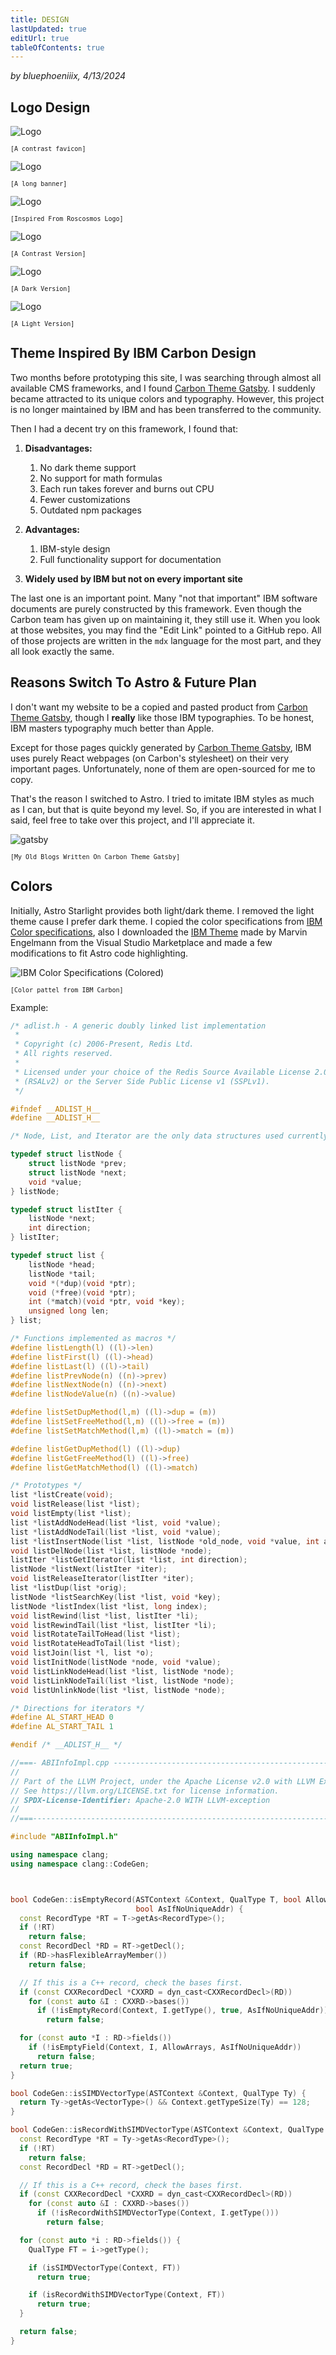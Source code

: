 ```yaml
---
title: DESIGN
lastUpdated: true
editUrl: true
tableOfContents: true
---
```


_by bluephoeniiix, 4/13/2024_

## Logo Design

![Logo](/favicon.png)
<p style="font-size: 10px; font-family: 'IBM Plex Mono', monospace; font-weight: 400;">[A contrast favicon]</p>

![Logo](/blfnx_banner.png)
<p style="font-size: 10px; font-family: 'IBM Plex Mono', monospace; font-weight: 400;">[A long banner]</p>

![Logo](/new_logo.png)
<p style="font-size: 10px; font-family: 'IBM Plex Mono', monospace; font-weight: 400;">[Inspired From Roscosmos Logo]</p>

![Logo](/blfnx_contrast.png)
<p style="font-size: 10px; font-family: 'IBM Plex Mono', monospace; font-weight: 400;">[A Contrast Version]</p>

![Logo](/blfnx_dark.png)
<p style="font-size: 10px; font-family: 'IBM Plex Mono', monospace; font-weight: 400;">[A Dark Version]</p>

![Logo](/blfnx_light.png)
<p style="font-size: 10px; font-family: 'IBM Plex Mono', monospace; font-weight: 400;">[A Light Version]</p>

## Theme Inspired By IBM Carbon Design

Two months before prototyping this site, I was searching through almost all available CMS frameworks, and I found [Carbon Theme Gatsby](https://gatsby.carbondesignsystem.com/). I suddenly became attracted to its unique colors and typography. However, this project is no longer maintained by IBM and has been transferred to the community.

Then I had a decent try on this framework, I found that:

1. **Disadvantages:**
   1. No dark theme support
   2. No support for math formulas
   3. Each run takes forever and burns out CPU
   4. Fewer customizations
   5. Outdated npm packages

2. **Advantages:**
   1. IBM-style design
   2. Full functionality support for documentation

3. **Widely used by IBM but not on every important site**

The last one is an important point. Many "not that important" IBM software documents are purely constructed by this framework. Even though the Carbon team has given up on maintaining it, they still use it. When you look at those websites, you may find the "Edit Link" pointed to a GitHub repo. All of those projects are written in the `mdx` language for the most part, and they all look exactly the same.


## Reasons Switch To Astro & Future Plan

I don't want my website to be a copied and pasted product from [Carbon Theme Gatsby](https://gatsby.carbondesignsystem.com/), though I **really** like those IBM typographies. To be honest, IBM masters typography much better than Apple.

Except for those pages quickly generated by [Carbon Theme Gatsby](https://gatsby.carbondesignsystem.com/), IBM uses purely React webpages (on Carbon's stylesheet) on their very important pages. Unfortunately, none of them are open-sourced for me to copy.

That's the reason I switched to Astro. I tried to imitate IBM styles as much as I can, but that is quite beyond my level. So, if you are interested in what I said, feel free to take over this project, and I'll appreciate it.


![gatsby](/gatsby.png)
<p style="font-size: 10px; font-family: 'IBM Plex Mono', monospace; font-weight: 400;">[My Old Blogs Written On Carbon Theme Gatsby]</p>

## Colors 

Initially, Astro Starlight provides both light/dark theme. I removed the light theme cause I prefer dark theme. I copied the color specifications from [IBM Color specifications](https://www.ibm.com/design/language/color/), also I downloaded the [IBM Theme](https://marketplace.visualstudio.com/items?itemName=marvinengelmann.ibm-theme) made by Marvin Engelmann from the Visual Studio Marketplace and made a few modifications to fit Astro code highlighting.

![IBM Color Specifications (Colored)](/ibm_colors_spec.png)
<p style="font-size: 10px; font-family: 'IBM Plex Mono', monospace; font-weight: 400;">[Color pattel from IBM Carbon]</p>

Example:

<Tabs>
<TabItem label="adlist.h">

```c
/* adlist.h - A generic doubly linked list implementation
 *
 * Copyright (c) 2006-Present, Redis Ltd.
 * All rights reserved.
 *
 * Licensed under your choice of the Redis Source Available License 2.0
 * (RSALv2) or the Server Side Public License v1 (SSPLv1).
 */

#ifndef __ADLIST_H__
#define __ADLIST_H__

/* Node, List, and Iterator are the only data structures used currently. */

typedef struct listNode {
    struct listNode *prev;
    struct listNode *next;
    void *value;
} listNode;

typedef struct listIter {
    listNode *next;
    int direction;
} listIter;

typedef struct list {
    listNode *head;
    listNode *tail;
    void *(*dup)(void *ptr);
    void (*free)(void *ptr);
    int (*match)(void *ptr, void *key);
    unsigned long len;
} list;

/* Functions implemented as macros */
#define listLength(l) ((l)->len)
#define listFirst(l) ((l)->head)
#define listLast(l) ((l)->tail)
#define listPrevNode(n) ((n)->prev)
#define listNextNode(n) ((n)->next)
#define listNodeValue(n) ((n)->value)

#define listSetDupMethod(l,m) ((l)->dup = (m))
#define listSetFreeMethod(l,m) ((l)->free = (m))
#define listSetMatchMethod(l,m) ((l)->match = (m))

#define listGetDupMethod(l) ((l)->dup)
#define listGetFreeMethod(l) ((l)->free)
#define listGetMatchMethod(l) ((l)->match)

/* Prototypes */
list *listCreate(void);
void listRelease(list *list);
void listEmpty(list *list);
list *listAddNodeHead(list *list, void *value);
list *listAddNodeTail(list *list, void *value);
list *listInsertNode(list *list, listNode *old_node, void *value, int after);
void listDelNode(list *list, listNode *node);
listIter *listGetIterator(list *list, int direction);
listNode *listNext(listIter *iter);
void listReleaseIterator(listIter *iter);
list *listDup(list *orig);
listNode *listSearchKey(list *list, void *key);
listNode *listIndex(list *list, long index);
void listRewind(list *list, listIter *li);
void listRewindTail(list *list, listIter *li);
void listRotateTailToHead(list *list);
void listRotateHeadToTail(list *list);
void listJoin(list *l, list *o);
void listInitNode(listNode *node, void *value);
void listLinkNodeHead(list *list, listNode *node);
void listLinkNodeTail(list *list, listNode *node);
void listUnlinkNode(list *list, listNode *node);

/* Directions for iterators */
#define AL_START_HEAD 0
#define AL_START_TAIL 1

#endif /* __ADLIST_H__ */
```

</TabItem>
<TabItem label="ABIInfoImpl.cpp">

```cpp
//===- ABIInfoImpl.cpp ----------------------------------------------------===//
//
// Part of the LLVM Project, under the Apache License v2.0 with LLVM Exceptions.
// See https://llvm.org/LICENSE.txt for license information.
// SPDX-License-Identifier: Apache-2.0 WITH LLVM-exception
//
//===----------------------------------------------------------------------===//

#include "ABIInfoImpl.h"

using namespace clang;
using namespace clang::CodeGen;



bool CodeGen::isEmptyRecord(ASTContext &Context, QualType T, bool AllowArrays,
                            bool AsIfNoUniqueAddr) {
  const RecordType *RT = T->getAs<RecordType>();
  if (!RT)
    return false;
  const RecordDecl *RD = RT->getDecl();
  if (RD->hasFlexibleArrayMember())
    return false;

  // If this is a C++ record, check the bases first.
  if (const CXXRecordDecl *CXXRD = dyn_cast<CXXRecordDecl>(RD))
    for (const auto &I : CXXRD->bases())
      if (!isEmptyRecord(Context, I.getType(), true, AsIfNoUniqueAddr))
        return false;

  for (const auto *I : RD->fields())
    if (!isEmptyField(Context, I, AllowArrays, AsIfNoUniqueAddr))
      return false;
  return true;
}

bool CodeGen::isSIMDVectorType(ASTContext &Context, QualType Ty) {
  return Ty->getAs<VectorType>() && Context.getTypeSize(Ty) == 128;
}

bool CodeGen::isRecordWithSIMDVectorType(ASTContext &Context, QualType Ty) {
  const RecordType *RT = Ty->getAs<RecordType>();
  if (!RT)
    return false;
  const RecordDecl *RD = RT->getDecl();

  // If this is a C++ record, check the bases first.
  if (const CXXRecordDecl *CXXRD = dyn_cast<CXXRecordDecl>(RD))
    for (const auto &I : CXXRD->bases())
      if (!isRecordWithSIMDVectorType(Context, I.getType()))
        return false;

  for (const auto *i : RD->fields()) {
    QualType FT = i->getType();

    if (isSIMDVectorType(Context, FT))
      return true;

    if (isRecordWithSIMDVectorType(Context, FT))
      return true;
  }

  return false;
}
```

</TabItem>
</Tabs>
